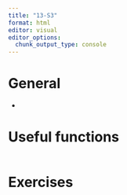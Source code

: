 ```yaml
---
title: "13-S3"
format: html
editor: visual
editor_options: 
  chunk_output_type: console
---
```


# General

-   

# Useful functions

```r

```

# Exercises
